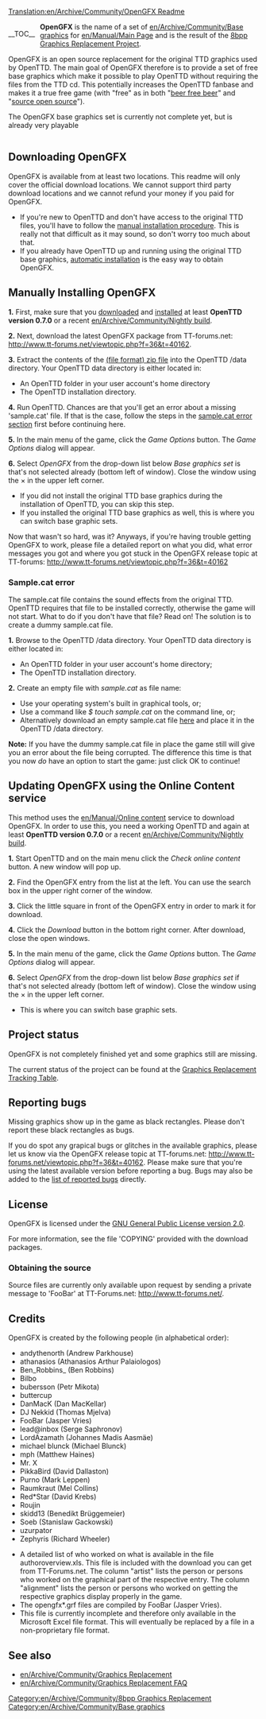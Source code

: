 [[Translation:en/Archive/Community/OpenGFX Readme]]
<div style="float:left; padding-right: 10px;">__TOC__</div>{{en/Archive/Community/8bpp Graphics Replacement}}
'''OpenGFX''' is the name of a set of [[en/Archive/Community/Base graphics]] for [[en/Manual/Main Page]] and is the result of the [[en/Archive/Community/Graphics Replacement|8bpp Graphics Replacement Project]].

OpenGFX is an open source replacement for the original TTD graphics used by OpenTTD. The main goal of OpenGFX therefore is to provide a set of free base graphics which make it possible to play OpenTTD without requiring the files from the TTD cd. This potentially increases the OpenTTD fanbase and makes it a true free game (with "free" as in both "[https://www.wikipedia.org/wiki/free beer free beer]" and "[https://www.wikipedia.org/wiki/open source open source]").

The OpenGFX base graphics set is currently not complete yet, but is already very playable

<div style="clear:left;"></div>
==Downloading OpenGFX==
OpenGFX is available from at least two locations. This readme will only cover the official download locations. We cannot support third party download locations and we cannot refund your money if you paid for OpenGFX.

* If you're new to OpenTTD and don't have access to the original TTD files, you'll have to follow the [[#manually-installing-opengfx|manual installation procedure]]. This is really not that difficult as it may sound, so don't worry too much about that.
* If you already have OpenTTD up and running using the original TTD base graphics, [[#updating-opengfx-using-the-online-content-service|automatic installation]] is the easy way to obtain OpenGFX.


==Manually Installing OpenGFX==

'''1.''' First, make sure that you [http://www.openttd.org/ downloaded] and [[en/Manual/Installation|installed]] at least '''OpenTTD version 0.7.0''' or a recent [[en/Archive/Community/Nightly build]].

'''2.''' Next, download the latest OpenGFX package from TT-forums.net: http://www.tt-forums.net/viewtopic.php?f=36&t=40162.

'''3.''' Extract the contents of the [https://www.wikipedia.org/wiki/ZIP (file format) zip file] into the OpenTTD /data directory.
Your OpenTTD data directory is either located in:
* An OpenTTD folder in your user account's home directory
* The OpenTTD installation directory.

'''4.''' Run OpenTTD. Chances are that you'll get an error about a missing 'sample.cat' file. If that is the case, follow the steps in the [[#sample-cat-error|sample.cat error section]] first before continuing here.

'''5.''' In the main menu of the game, click the ''Game Options'' button. The ''Game Options'' dialog will appear.

'''6.''' Select ''OpenGFX'' from the drop-down list below ''Base graphics set'' is that's not selected already (bottom left of window). Close the window using the &times; in the upper left corner.
* If you did not install the original TTD base graphics during the installation of OpenTTD, you can skip this step.
* If you installed the original TTD base graphics as well, this is where you can switch base graphic sets.

Now that wasn't so hard, was it? Anyways, if you're having trouble getting OpenGFX to work, please file a detailed report on what you did, what error messages you got and where you got stuck in the OpenGFX release topic at TT-forums: http://www.tt-forums.net/viewtopic.php?f=36&t=40162

===Sample.cat error===

The sample.cat file contains the sound effects from the original TTD. OpenTTD requires that file to be installed correctly, otherwise the game will not start. What to do if you don't have that file? Read on! The solution is to create a dummy sample.cat file.

'''1.''' Browse to the OpenTTD /data directory.
Your OpenTTD data directory is either located in:
* An OpenTTD folder in your user account's home directory;
* The OpenTTD installation directory.

'''2.''' Create an empty file with ''sample.cat'' as file name:
* Use your operating system's built in graphical tools, or;
* Use a command like ''$ touch sample.cat'' on the command line, or;
* Alternatively download an empty sample.cat file [http://www.openttdcoop.org/sample.cat here] and place it in the OpenTTD /data directory.

'''Note:''' If you have the dummy sample.cat file in place the game still will give you an error about the file being corrupted. The difference this time is that you now ''do'' have an option to start the game: just click OK to continue!


==Updating OpenGFX using the Online Content service==
This method uses the [[en/Manual/Online content]] service to download OpenGFX. In order to use this, you need a working OpenTTD and again at least '''OpenTTD version 0.7.0''' or a recent [[en/Archive/Community/Nightly build]].

'''1.''' Start OpenTTD and on the main menu click the ''Check online content'' button. A new window will pop up.

'''2.''' Find the OpenGFX entry from the list at the left. You can use the search box in the upper right corner of the window.

'''3.''' Click the little square in front of the OpenGFX entry in order to mark it for download.

'''4.''' Click the ''Download'' button in the bottom right corner. After download, close the open windows.

'''5.''' In the main menu of the game, click the ''Game Options'' button. The ''Game Options'' dialog will appear.

'''6.''' Select ''OpenGFX'' from the drop-down list below ''Base graphics set'' if that's not selected already (bottom left of window). Close the window using the &times; in the upper left corner.
* This is where you can switch base graphic sets.

==Project status==
OpenGFX is not completely finished yet and some graphics still are missing. 

The current status of the project can be found at the [[en/Archive/Community/Graphics Replacement|Graphics Replacement Tracking Table]].


==Reporting bugs==
Missing graphics show up in the game as black rectangles. Please don't report these black rectangles as bugs.

If you do spot any grapical bugs or glitches in the available graphics, please let us know via the OpenGFX release topic at TT-forums.net: http://www.tt-forums.net/viewtopic.php?f=36&t=40162. Please make sure that you're using the latest available version before reporting a bug. Bugs may also be added to the [[en/Archive/Community/Graphics Replacement#list-of-reported-bugs|list of reported bugs]] directly.


==License==
OpenGFX is licensed under the [https://www.wikipedia.org/wiki/GPL GNU General Public License version 2.0]. 

For more information, see the file 'COPYING' provided with the download packages.

===Obtaining the source===
Source files are currently only available upon request by sending a private message to 'FooBar' at TT-Forums.net: http://www.tt-forums.net/.


==Credits==
OpenGFX is created by the following people (in alphabetical order):

* andythenorth (Andrew Parkhouse)
* athanasios (Athanasios Arthur Palaiologos)
* Ben_Robbins_ (Ben Robbins)
* Bilbo
* bubersson (Petr Mikota)
* buttercup
* DanMacK (Dan MacKellar)
* DJ Nekkid (Thomas Mjelva)
* FooBar (Jasper Vries)
* lead@inbox (Serge Saphronov)
* LordAzamath (Johannes Madis Aasmäe)
* michael blunck (Michael Blunck)
* mph (Matthew Haines)
* Mr. X
* PikkaBird (David Dallaston)
* Purno (Mark Leppen)
* Raumkraut (Mel Collins)
* Red*Star (David Krebs)
* Roujin
* skidd13 (Benedikt Brüggemeier)
* Soeb (Stanislaw Gackowski)
* uzurpator
* Zephyris (Richard Wheeler)


* A detailed list of who worked on what is available in the file authoroverview.xls. This file is included with the download you can get from TT-Forums.net. The column "artist" lists the person or persons who worked on the graphical part of the respective entry. The column "alignment" lists the person or persons who worked on getting the respective graphics display properly in the game.
* The opengfx*.grf files are compiled by FooBar (Jasper Vries).
* This file is currently incomplete and therefore only available in the Microsoft Excel file format. This will eventually be replaced by a file in a non-proprietary file format.

==See also==
* [[en/Archive/Community/Graphics Replacement]]
* [[en/Archive/Community/Graphics Replacement FAQ]]

[[Category:en/Archive/Community/8bpp Graphics Replacement]]
[[Category:en/Archive/Community/Base graphics]]